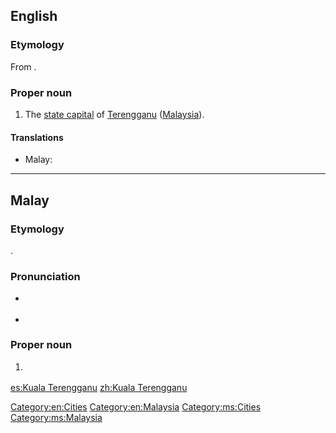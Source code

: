 ==English==
{{wikipedia}}

===Etymology===
From {{etyl|ms|en}} {{m|ms|Kuala Terengganu}}.

===Proper noun===
{{en-proper noun|head=Kuala Terengganu}}

# The [[state capital]] of [[Terengganu]] ([[Malaysia]]).

====Translations====
{{trans-top|capital of Terengganu}}
* Malay: {{t|ms|Kuala Terengganu}}
{{trans-mid}}
{{trans-bottom}}

[[Category:en:Cities]]
[[Category:en:Malaysia]]

----

==Malay==
{{wikipedia|lang=ms}}

===Etymology===
{{compound|kuala|gloss1=confluence|Terengganu|lang=ms}}.

===Pronunciation===
* {{a|Johor-Selangor}} {{IPA|/kualə tərəŋɡanu/|lang=ms}}
* {{a|Riau-Lingga}} {{IPA|/kuala tərəŋɡanu/|lang=ms}}

===Proper noun===
{{head|ms|proper noun|head=[[kuala|Kuala]] [[Terengganu]]}}

# {{l|en|Kuala Terengganu}} {{qualifier|capital of Terengganu}}

[[Category:ms:Cities]]
[[Category:ms:Malaysia]]

[[es:Kuala Terengganu]]
[[zh:Kuala Terengganu]]